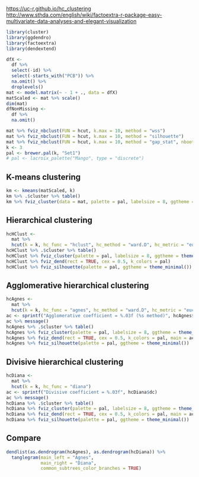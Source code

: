 [https://uc-r.github.io/hc_clustering](https://uc-r.github.io/hc_clustering)
[http://www.sthda.com/english/wiki/factoextra-r-package-easy-multivariate-data-analyses-and-elegant-visualization](http://www.sthda.com/english/wiki/factoextra-r-package-easy-multivariate-data-analyses-and-elegant-visualization)

```r
library(cluster)
library(ggdendro)
library(factoextra)
library(dendextend)
```

```r
dfX <- 
  df %>% 
  select(-id) %>% 
  select(-starts_with("PCB")) %>% 
  na.omit() %>% 
  droplevels()
mat <- model.matrix(~ - 1 + ., data = dfX)
matScaled <- mat %>% scale()
dim(mat)
dfNonMissing <- 
  df %>% 
  na.omit()
```

```r
mat %>% fviz_nbclust(FUN = hcut, k.max = 10, method = "wss")
mat %>% fviz_nbclust(FUN = hcut, k.max = 10, method = "silhouette")
mat %>% fviz_nbclust(FUN = hcut, k.max = 10, method = "gap_stat", nboot = 50)
k <- 3
pal <- brewer.pal(k, "Set1")
# pal <- lacroix_palette("Mango", type = "discrete")
```


## K-means clustering

```r
km <- kmeans(matScaled, k)
km %>% .$cluster %>% table()
km %>% fviz_cluster(data = mat, palette = pal, labelsize = 8, ggtheme = theme_minimal(), main = ac)
```


## Hierarchical clustering

```r
hcHClust <- 
  mat %>% 
  hcut(k = k, hc_func = "hclust", hc_method = "ward.D", hc_metric = "euclidean")
hcHClust %>% .$cluster %>% table()
hcHClust %>% fviz_cluster(palette = pal, labelsize = 8, ggtheme = theme_minimal())
hcHClust %>% fviz_dend(rect = TRUE, cex = 0.5, k_colors = pal)
hcHClust %>% fviz_silhouette(palette = pal, ggtheme = theme_minimal())
```


## Agglomerative hierarchical clustering

```r
hcAgnes <- 
  mat %>% 
  hcut(k = k, hc_func = "agnes", hc_method = "ward.D", hc_metric = "euclidean")
ac <- sprintf("Agglomerative coefficient = %.03f (%s method)", hcAgnes$ac, hcAgnes$method)
ac %>% message()
hcAgnes %>% .$cluster %>% table()
hcAgnes %>% fviz_cluster(palette = pal, labelsize = 8, ggtheme = theme_minimal(), main = ac)
hcAgnes %>% fviz_dend(rect = TRUE, cex = 0.5, k_colors = pal, main = ac)
hcAgnes %>% fviz_silhouette(palette = pal, ggtheme = theme_minimal())
```


## Divisive hierarchical clustering

```r
hcDiana <- 
  mat %>% 
  hcut(k = k, hc_func = "diana")
ac <- sprintf("Divisive coefficient = %.03f", hcDiana$dc)
ac %>% message()
hcDiana %>% .$cluster %>% table()
hcDiana %>% fviz_cluster(palette = pal, labelsize = 8, ggtheme = theme_minimal(), main = ac)
hcDiana %>% fviz_dend(rect = TRUE, cex = 0.5, k_colors = pal, main = ac)
hcDiana %>% fviz_silhouette(palette = pal, ggtheme = theme_minimal())            
```


## Compare

```r
dendlist(as.dendrogram(hcAgnes), as.dendrogram(hcDiana)) %>% 
  tanglegram(main_left = "Agnes",
             main_right = "Diana",
             common_subtrees_color_branches = TRUE)
```
